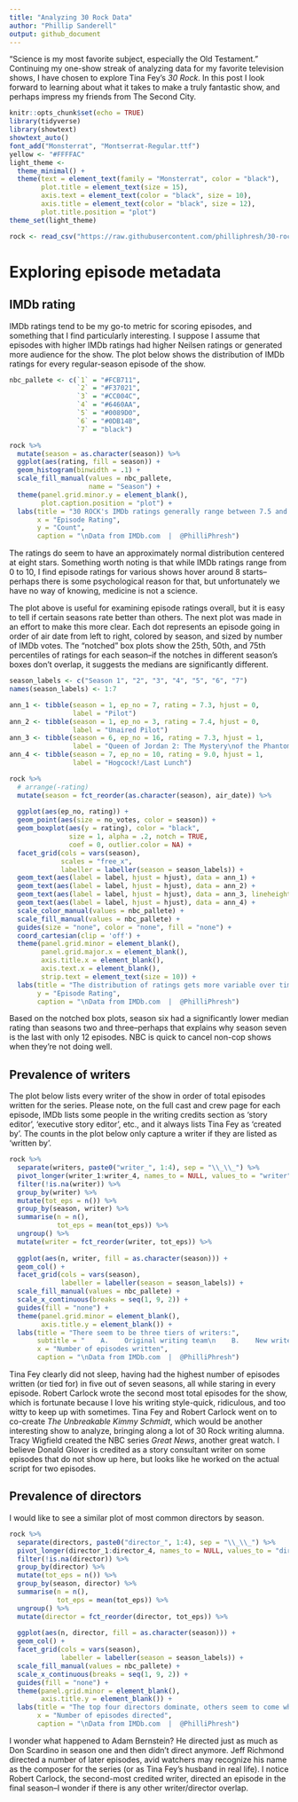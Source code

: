 ```yaml
---
title: "Analyzing 30 Rock Data"
author: "Phillip Sanderell"
output: github_document
---
```


"Science is my most favorite subject, especially the Old Testament." Continuing my one-show streak of analyzing data for my favorite television shows, I have chosen to explore Tina Fey's *30 Rock*. In this post I look forward to learning about what it takes to make a truly fantastic show, and perhaps impress my friends from The Second City.

```r
knitr::opts_chunk$set(echo = TRUE)
library(tidyverse)
library(showtext)
showtext_auto()
font_add("Monsterrat", "Montserrat-Regular.ttf")
yellow <- "#FFFFAC"
light_theme <- 
  theme_minimal() +
  theme(text = element_text(family = "Monsterrat", color = "black"),
        plot.title = element_text(size = 15),
        axis.text = element_text(color = "black", size = 10),
        axis.title = element_text(color = "black", size = 12),
        plot.title.position = "plot")
theme_set(light_theme)
```

```r
rock <- read_csv("https://raw.githubusercontent.com/philliphresh/30-rock-2021/main/rock.csv")
```

# Exploring episode metadata

## IMDb rating

IMDb ratings tend to be my go-to metric for scoring episodes, and something that I find particularly interesting. I suppose I assume that episodes with higher IMDb ratings had higher Neilsen ratings or generated more audience for the show. The plot below shows the distribution of IMDb ratings for every regular-season episode of the show.

```r
nbc_pallete <- c(`1` = "#FCB711",
                 `2` = "#F37021",
                 `3` = "#CC004C",
                 `4` = "#6460AA",
                 `5` = "#0089D0",
                 `6` = "#0DB14B",
                 `7` = "black")

rock %>% 
  mutate(season = as.character(season)) %>% 
  ggplot(aes(rating, fill = season)) +
  geom_histogram(binwidth = .1) +
  scale_fill_manual(values = nbc_pallete,
                    name = "Season") +
  theme(panel.grid.minor.y = element_blank(),
        plot.caption.position = "plot") +
  labs(title = "30 ROCK's IMDb ratings generally range between 7.5 and 8.6",
       x = "Episode Rating",
       y = "Count",
       caption = "\nData from IMDb.com  |  @PhilliPhresh")
```

The ratings do seem to have an approximately normal distribution centered at eight stars. Something worth noting is that while IMDb ratings range from 0 to 10, I find episode ratings for various shows hover around 8 starts--perhaps there is some psychological reason for that, but unfortunately we have no way of knowing, medicine is not a science.

The plot above is useful for examining episode ratings overall, but it is easy to tell if certain seasons rate better than others. The next plot was made in an effort to make this more clear. Each dot represents an episode going in order of air date from left to right, colored by season, and sized by number of IMDb votes. The "notched" box plots show the 25th, 50th, and 75th percentiles of ratings for each season--if the notches in different season's boxes don't overlap, it suggests the medians are significantly different.

```r
season_labels <- c("Season 1", "2", "3", "4", "5", "6", "7")
names(season_labels) <- 1:7

ann_1 <- tibble(season = 1, ep_no = 7, rating = 7.3, hjust = 0,
                label = "Pilot")
ann_2 <- tibble(season = 1, ep_no = 3, rating = 7.4, hjust = 0, 
                label = "Unaired Pilot")
ann_3 <- tibble(season = 6, ep_no = 16, rating = 7.3, hjust = 1, 
                label = "Queen of Jordan 2: The Mystery\nof the Phantom Pooper")
ann_4 <- tibble(season = 7, ep_no = 10, rating = 9.0, hjust = 1, 
                label = "Hogcock!/Last Lunch")

rock %>% 
  # arrange(-rating)
  mutate(season = fct_reorder(as.character(season), air_date)) %>% 
  
  ggplot(aes(ep_no, rating)) +
  geom_point(aes(size = no_votes, color = season)) + 
  geom_boxplot(aes(y = rating), color = "black",
               size = 1, alpha = .2, notch = TRUE, 
               coef = 0, outlier.color = NA) +
  facet_grid(cols = vars(season), 
             scales = "free_x", 
             labeller = labeller(season = season_labels)) +
  geom_text(aes(label = label, hjust = hjust), data = ann_1) +
  geom_text(aes(label = label, hjust = hjust), data = ann_2) +
  geom_text(aes(label = label, hjust = hjust), data = ann_3, lineheight = .7) +
  geom_text(aes(label = label, hjust = hjust), data = ann_4) +
  scale_color_manual(values = nbc_pallete) +
  scale_fill_manual(values = nbc_pallete) +
  guides(size = "none", color = "none", fill = "none") +
  coord_cartesian(clip = 'off') +
  theme(panel.grid.minor = element_blank(),
        panel.grid.major.x = element_blank(),
        axis.title.x = element_blank(),
        axis.text.x = element_blank(),
        strip.text = element_text(size = 10)) +
  labs(title = "The distribution of ratings gets more variable over time",
       y = "Episode Rating",
       caption = "\nData from IMDb.com  |  @PhilliPhresh")
```

Based on the notched box plots, season six had a significantly lower median rating than seasons two and three--perhaps that explains why season seven is the last with only 12 episodes. NBC is quick to cancel non-cop shows when they're not doing well.

## Prevalence of writers

The plot below lists every writer of the show in order of total episodes written for the series. Please note, on the full cast and crew page for each episode, IMDb lists some people in the writing credits section as 'story editor', 'executive story editor', etc., and it always lists Tina Fey as 'created by'. The counts in the plot below only capture a writer if they are listed as 'written by'.

```r
rock %>% 
  separate(writers, paste0("writer_", 1:4), sep = "\\_\\_") %>% 
  pivot_longer(writer_1:writer_4, names_to = NULL, values_to = "writer") %>% 
  filter(!is.na(writer)) %>% 
  group_by(writer) %>% 
  mutate(tot_eps = n()) %>% 
  group_by(season, writer) %>% 
  summarise(n = n(),
            tot_eps = mean(tot_eps)) %>% 
  ungroup() %>% 
  mutate(writer = fct_reorder(writer, tot_eps)) %>% 
  
  ggplot(aes(n, writer, fill = as.character(season))) + 
  geom_col() + 
  facet_grid(cols = vars(season),
             labeller = labeller(season = season_labels)) +
  scale_fill_manual(values = nbc_pallete) +
  scale_x_continuous(breaks = seq(1, 9, 2)) +
  guides(fill = "none") +
  theme(panel.grid.minor = element_blank(),
        axis.title.y = element_blank()) +
  labs(title = "There seem to be three tiers of writers:",
       subtitle = "    A.    Original writing team\n    B.    New writers brought on in season four\n    C.    Various guest writers",
       x = "Number of episodes written",
       caption = "\nData from IMDb.com  |  @PhilliPhresh")
```

Tina Fey clearly did not sleep, having had the highest number of episodes written (or tied for) in five out of seven seasons, all while staring in every episode. Robert Carlock wrote the second most total episodes for the show, which is fortunate because I love his writing style-quick, ridiculous, and too witty to keep up with sometimes. Tina Fey and Robert Carlock went on to co-create *The Unbreakable Kimmy Schmidt*, which would be another interesting show to analyze, bringing along a lot of 30 Rock writing alumna. Tracy Wigfield created the NBC series *Great News*, another great watch. I believe Donald Glover is credited as a story consultant writer on some episodes that do not show up here, but looks like he worked on the actual script for two episodes.

## Prevalence of directors

I would like to see a similar plot of most common directors by season.

```r
rock %>% 
  separate(directors, paste0("director_", 1:4), sep = "\\_\\_") %>% 
  pivot_longer(director_1:director_4, names_to = NULL, values_to = "director") %>% 
  filter(!is.na(director)) %>% 
  group_by(director) %>% 
  mutate(tot_eps = n()) %>% 
  group_by(season, director) %>% 
  summarise(n = n(),
            tot_eps = mean(tot_eps)) %>% 
  ungroup() %>% 
  mutate(director = fct_reorder(director, tot_eps)) %>% 
  
  ggplot(aes(n, director, fill = as.character(season))) + 
  geom_col() + 
  facet_grid(cols = vars(season),
             labeller = labeller(season = season_labels)) +
  scale_fill_manual(values = nbc_pallete) +
  scale_x_continuous(breaks = seq(1, 9, 2)) +
  guides(fill = "none") +
  theme(panel.grid.minor = element_blank(),
        axis.title.y = element_blank()) +
  labs(title = "The top four directors dominate, others seem to come when available",
       x = "Number of episodes directed",
       caption = "\nData from IMDb.com  |  @PhilliPhresh")
```

I wonder what happened to Adam Bernstein? He directed just as much as Don Scardino in season one and then didn't direct anymore. Jeff Richmond directed a number of later episodes, avid watchers may recognize his name as the composer for the series (or as Tina Fey's husband in real life). I notice Robert Carlock, the second-most credited writer, directed an episode in the final season--I wonder if there is any other writer/director overlap.
